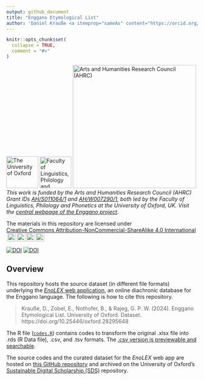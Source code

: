 ```yaml
---
output: github_document
title: "Enggano Etymological List"
author: 'Daniel Krauße <a itemprop="sameAs" content="https://orcid.org/0000-0002-9340-6960" href="https://orcid.org/0000-0002-9340-6960" target="orcid.widget" rel="noopener noreferrer" style="vertical-align:top;"><img src="https://orcid.org/sites/default/files/images/orcid_16x16.png" style="width:1em;margin-right:.5em;" alt="ORCID iD icon"></a>, Erik Zobel, Bernd Nothofer <a itemprop="sameAs" content="https://orcid.org/0000-0001-9772-6155" href="https://orcid.org/0000-0001-9772-6155" target="orcid.widget" rel="noopener noreferrer" style="vertical-align:top;"><img src="https://orcid.org/sites/default/files/images/orcid_16x16.png" style="width:1em;margin-right:.5em;" alt="ORCID iD icon"></a>, Gede Primahadi Wijaya Rajeg <a itemprop="sameAs" content="https://orcid.org/0000-0002-2047-8621" href="https://orcid.org/0000-0002-2047-8621" target="orcid.widget" rel="noopener noreferrer" style="vertical-align:top;"><img src="https://orcid.org/sites/default/files/images/orcid_16x16.png" style="width:1em;margin-right:.5em;" alt="ORCID iD icon"></a>'
---
```


<!-- README.md is generated from README.Rmd. Please edit that file -->

```r
knitr::opts_chunk$set(
  collapse = TRUE,
  comment = "#>"
)
```



<!-- badges: start -->
[![The University of Oxford](https://raw.githubusercontent.com/engganolang/digitised-holle-list/main/file-oxweb-logo.gif){width="84"}](https://www.ox.ac.uk/) [![Faculty of Linguistics, Philology and Phonetics, the University of Oxford](https://raw.githubusercontent.com/engganolang/digitised-holle-list/main/file-lingphil.png){width="83"}](https://www.ling-phil.ox.ac.uk/) [![Arts and Humanities Research Council (AHRC)](https://raw.githubusercontent.com/engganolang/digitised-holle-list/main/file-ahrc.png){width="325"}](https://www.ukri.org/councils/ahrc/) </br>*This work is funded by the Arts and Humanities Research Council (AHRC) Grant IDs [AH/S011064/1](https://gtr.ukri.org/projects?ref=AH%2FS011064%2F1) and [AH/W007290/1](https://gtr.ukri.org/projects?ref=AH%2FW007290%2F1), both led by the Faculty of Linguistics, Philology and Phonetics at the University of Oxford, UK. Visit the [central webpage of the Enggano project](https://enggano.ling-phil.ox.ac.uk/)*.

<p xmlns:cc="http://creativecommons.org/ns#" xmlns:dct="http://purl.org/dc/terms/">

<p xmlns:cc="http://creativecommons.org/ns#" xmlns:dct="http://purl.org/dc/terms/"><a property="dct:title" rel="cc:attributionURL">The materials in this repository are licensed under <a href="https://creativecommons.org/licenses/by-nc-sa/4.0/?ref=chooser-v1" target="_blank" rel="license noopener noreferrer" style="display:inline-block;">Creative Commons Attribution-NonCommercial-ShareAlike 4.0 International<img style="height:22px!important;margin-left:3px;vertical-align:text-bottom;" src="https://mirrors.creativecommons.org/presskit/icons/cc.svg?ref=chooser-v1" alt=""><img style="height:22px!important;margin-left:3px;vertical-align:text-bottom;" src="https://mirrors.creativecommons.org/presskit/icons/by.svg?ref=chooser-v1" alt=""><img style="height:22px!important;margin-left:3px;vertical-align:text-bottom;" src="https://mirrors.creativecommons.org/presskit/icons/nc.svg?ref=chooser-v1" alt=""><img style="height:22px!important;margin-left:3px;vertical-align:text-bottom;" src="https://mirrors.creativecommons.org/presskit/icons/sa.svg?ref=chooser-v1" alt=""></a></p>

[![DOI](https://img.shields.io/badge/doi-10.25446/oxford.28295648-blue.svg?style=flat&labelColor=whitesmoke&logo=data%3Aimage%2Fpng%3Bbase64%2CiVBORw0KGgoAAAANSUhEUgAAAB8AAAAfCAYAAAAfrhY5AAAJsklEQVR42qWXd1DTaRrHf%2BiB2Hdt5zhrAUKz4IKEYu9IGiGFFJJQ0gkJCAKiWFDWBRdFhCQUF3UVdeVcRQEBxUI3yY9iEnQHb3bdW1fPubnyz%2F11M7lvEHfOQee2ZOYzPyDv%2B3yf9%2Fk95YX4fx%2BltfUt08GcFEuPR4U9hDDZ%2FVngIlhb%2FSiI6InkTgLzgDcgfvtnovhH4BzoVlrbwr55QnhCtBW4QHXnFrZbPBaQoBh4%2FSYH2EnpBEtqcDMVzB93wA%2F8AFwa23XFGcc8CkT3mxz%2BfXWtq9T9IQlLIXYEuHojudb%2BCM7Hgdq8ydi%2FAHiBXyY%2BLjwFlAEnS6Jnar%2FvnQVhvdzasad0eKvWZKe8hvDB2ofLZ%2FZEcWsh%2BhyIuyO5Bxs2iZIE4nRv7NWAb0EO8AC%2FWPxjYAWuOEX2MSXZVgPxzmRL3xKz3ScGpx6p6QnOx4mDIFqO0w6Q4fEhO5IzwxlSwyD2FYHzwAW%2BAZ4fEsf74gCumykwNHskLM7taQxLYjjIyy8MUtraGhTWdkfhkFJqtvuVl%2F9l2ZquDfEyrH8B0W06nnpH3JtIyRGpH1iJ6SfxDIHjRXHJmdQjLpfHeN54gnfFx4W9QRnovx%2FN20aXZeTD2J84hn3%2BqoF2Tqr14VqTPUCIcP%2B5%2Fly4qC%2BUL3sYxSvNj1NwsVYPsWdMUfomsdkYm3Tj0nbV0N1wRKwFe1MgKACDIBdMAhPE%2FwicwNWxll8Ag40w%2BFfhibJkGHmutjYeQ8gVlaN%2BjO51nDysa9TwNUFMqaGbKdRJZFfOJSp6mkRKsv0rRIpEVWjAvyFkxNOEpwvcAVPfEe%2Bl8ojeNTx3nXLBcWRrYGxSRjDEk0VlpxYrbe1ZmaQ5xuT0u3r%2B2qe5j0J5uytiZPGsRL2Jm32AldpxPUNJ3jmmsN4x62z1cXrbedXBQf2yvIFCeZrtyicZZG2U2nrrBJzYorI2EXLrvTfCSB43s41PKEvbZDEfQby6L4JTj%2FfIwam%2B4%2BwucBu%2BDgNK05Nle1rSt9HvR%2FKPC4U6LTfvUIaip1mjIa8fPzykii23h2eanT57zQ7fsyYH5QjywwlooAUcAdOh5QumgTHx6aAO7%2FL52eaQNEShrxfhL6albEDmfhGflrsT4tps8gTHNOJbeDeBlt0WJWDHSgxs6cW6lQqyg1FpD5ZVDfhn1HYFF1y4Eiaqa18pQf3zzYMBhcanlBjYfgWNayAf%2FASOgklu8bmgD7hADrk4cRlOL7NSOewEcbqSmaivT33QuFdHXj5sdvjlN5yMDrAECmdgDWG2L8P%2BAKLs9ZLZ7dJda%2BB4Xl84t7QvnKfvpXJv9obz2KgK8dXyqISyV0sXGZ0U47hOA%2FAiigbEMECJxC9aoKp86re5O5prxOlHkcksutSQJzxZRlPZmrOKhsQBF5zEZKybUC0vVjG8PqOnhOq46qyDTDnj5gZBriWCk4DvXrudQnXQmnXblebhAC2cCB6zIbM4PYgGl0elPSgIf3iFEA21aLdHYLHUQuVkpgi02SxFdrG862Y8ymYGMvXDzUmiX8DS5vKZyZlGmsSgQqfLub5RyLNS4zfDiZc9Edzh%2FtCE%2BX8j9k%2FqWB071rcZyMImne1SLkL4GRw4UPHMV3jjwEYpPG5uW5fAEot0aTSJnsGAwHJi2nvF1Y5OIqWziVCQd5NT7t6Q8guOSpgS%2Fa1dSRn8JGGaCD3BPXDyQRG4Bqhu8XrgAp0yy8DMSvvyVXDgJcJTcr1wQ2BvFKf65jqhvmxXUuDpGBlRvV36XvGjQzLi8KAKT2lYOnmxQPGorURSV0NhyTIuIyqOmKTMhQ%2BieEsgOgpc4KBbfDM4B3SIgFljvfHF6cef7qpyLBXAiQcXvg5l3Iunp%2FWv4dH6qFziO%2BL9PbrimQ9RY6MQphEfGUpOmma7KkGzuS8sPUFnCtIYcKCaI9EXo4HlQLgGrBjbiK5EqMj2AKWt9QWcIFMtnVvQVDQV9lXJJqdPVtUQpbh6gCI2Ov1nvZts7yYdsnvRgxiWFOtNJcOMVLn1vgptVi6qrNiFOfEjHCDB3J%2BHDLqUB77YgQGwX%2Fb1eYna3hGKdlqJKIyiE4nSbV8VFgxmxR4b5mVkkeUhMgs5YTi4ja2XZ009xJRHdkfwMi%2BfocaancuO7h%2FMlcLOa0V%2FSw6Dq47CumRQAKhgbOP8t%2BMTjuxjJGhXCY6XpmDDFqWlVYbQ1aDJ5Cptdw4oLbf3Ck%2BdWkVP0LpH7s9XLPXI%2FQX8ws%2Bj2In63IcRvOOo%2BTTjiN%2BlssfRsanW%2B3REVKoavBOAPTXABW4AL7e4NygHdpAKBscmlDh9Jysp4wxbnUNna3L3xBvyE1jyrGIkUHaqQMuxhHElV6oj1picvgL1QEuS5PyZTEaivqh5vUCKJqOuIgPFGESns8kyFk7%2FDxyima3cYxi%2FYOQCj%2F%2B9Ms2Ll%2Bhn4FmKnl7JkGXQGDKDAz9rUGL1TIlBpuJr9Be2JjK6qPzyDg495UxXYF7JY1qKimw9jWjF0iV6DRIqE%2B%2FeWG0J2ofmZTk0mLYVd4GLiFCOoKR0Cg727tWq981InYynvCuKW43aXgEjofVbxIqrm0VL76zlH3gQzWP3R3Bv9oXxclrlO7VVtgBRpSP4hMFWJ8BrUSBCJXC07l40X4jWuvtc42ofNCxtlX2JH6bdeojXgTh5TxOBKEyY5wvBE%2BACh8BtOPNPkApjoxi5h%2B%2FFMQQNpWvZaMH7MKFu5Ax8HoCQdmGkJrtnOiLHwD3uS5y8%2F2xTSDrE%2F4PT1yqtt6vGe8ldMBVMEPd6KwqiYECHDlfbvzphcWP%2BJiZuL5swoWQYlS%2Br7Yu5mNUiGD2retxBi9fl6RDGn4Ti9B1oyYy%2BMP5G87D%2FCpRlvdnuy0PY6RC8BzTA40NXqckQ9TaOUDywkYsudxJzPgyDoAWn%2BB6nEFbaVxxC6UXjJiuDkW9TWq7uRBOJocky9iMfUhGpv%2FdQuVVIuGjYqACbXf8aa%2BPeYNIHZsM7l4s5gAQuUAzRUoT51hnH3EWofXf2vkD5HJJ33vwE%2FaEWp36GHr6GpMaH4AAPuqM5eabH%2FhfG9zcCz4nN6cPinuAw6IHwtvyB%2FdO1toZciBaPh25U0ducR2PI3Zl7mokyLWKkSnEDOg1x5fCsJE9EKhH7HwFNhWMGMS7%2BqxyYsbHHRUDUH4I%2FAheQY7wujJNnFUH4KdCju83riuQeHU9WEqNzjsJFuF%2FdTDAZ%2FK7%2F1WaAU%2BAWymT59pVMT4g2AxcwNa0XEBDdBDpAPvgDIH73R25teeuAF5ime2Ul0OUIiG4GpSAEJeYW9wDTf43wfwHgHLKJoPznkwAAAABJRU5ErkJggg%3D%3D)](http://dx.doi.org/10.25446/oxford.28295648) [![DOI](https://zenodo.org/badge/922725687.svg)](https://doi.org/10.5281/zenodo.14754038)

<!-- badges: end -->

## Overview

This repository hosts the source dataset (in different file formats) underlying the [*EnoLEX* web application](https://doi.org/10.25446/oxford.28282169.v1), an online diachronic database for the Enggano language. The following is how to cite this repository.

> Krauße, D., Zobel, E., Nothofer, B., & Rajeg, G. P. W. (2024). Enggano Etymological List. University of Oxford. Dataset. https://doi.org/10.25446/oxford.28295648

The R file ([`codes.R`](https://github.com/engganolang/enggano-etymological-list/blob/main/codes.R)) contains codes to transform the original .xlsx file into .rds (R Data file), .csv, and .tsv formats. The [.csv version is previewable and searchable](https://github.com/engganolang/enggano-etymological-list/blob/main/data-raw/Enggano-Etymological-List.csv).

The source codes and the curated dataset for the *EnoLEX* web app are hosted on [this GitHub repository](https://github.com/engganolang/enolex) and archived on the University of Oxford's [Sustainable Digital Scholarship (SDS)](https://doi.org/10.25446/oxford.28282946) repository.